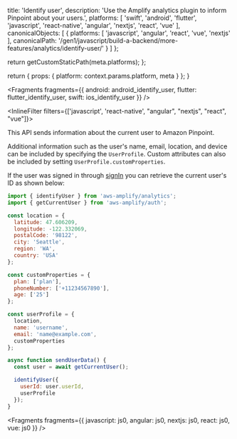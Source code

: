 
  title: 'Identify user',
  description: 'Use the Amplify analytics plugin to inform Pinpoint about your users.',
  platforms: [
    'swift',
    'android',
    'flutter',
    'javascript',
    'react-native',
    'angular',
    'nextjs',
    'react',
    'vue'
  ],
  canonicalObjects: [
    {
      platforms: [
        'javascript',
        'angular',
        'react',
        'vue',
        'nextjs'
      ],
      canonicalPath: '/gen1/javascript/build-a-backend/more-features/analytics/identify-user/'
    }
  ]
};

  return getCustomStaticPath(meta.platforms);
};

  return {
    props: {
      platform: context.params.platform,
      meta
    }
  };
}


<Fragments
  fragments={{
    android: android_identify_user,
    flutter: flutter_identify_user,
    swift: ios_identify_user
  }}
/>

<InlineFilter filters={['javascript',  'react-native', "angular", "nextjs", "react", "vue"]}>

This API sends information about the current user to Amazon Pinpoint.

Additional information such as the user's name, email, location, and device can be included by specifying the `UserProfile`. Custom attributes can also be included by setting `UserProfile.customProperties`.

If the user was signed in through [signIn](/[platform]/prev/build-a-backend/auth/enable-sign-up/) you can retrieve the current user's ID as shown below:

```js
import { identifyUser } from 'aws-amplify/analytics';
import { getCurrentUser } from 'aws-amplify/auth';

const location = {
  latitude: 47.606209,
  longitude: -122.332069,
  postalCode: '98122',
  city: 'Seattle',
  region: 'WA',
  country: 'USA'
};

const customProperties = {
  plan: ['plan'],
  phoneNumber: ['+11234567890'],
  age: ['25']
};

const userProfile = {
  location,
  name: 'username',
  email: 'name@example.com',
  customProperties
};

async function sendUserData() {
  const user = await getCurrentUser();

  identifyUser({
    userId: user.userId,
    userProfile
  });
}
```


<Fragments
  fragments={{
    javascript: js0,
    angular: js0,
    nextjs: js0,
    react: js0,
    vue: js0
  }}
/>

</InlineFilter>
